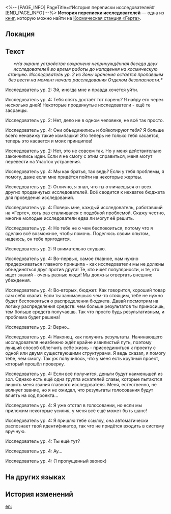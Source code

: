 <%-- [PAGE_INFO]
PageTitle=#История переписки исследователей#
[END_PAGE_INFO] --%>
{{Дополнить}}
{{Книга Инфобокс
|id           = 144
|Название     = 
|Изображение  = Журнал с КСГ.png
|Мир          = Космическая станция «Герта»
|Томов        = 1
|Автор        = <!--нужно добавить-->
|Описание     = История переписки двух исследователей непосредственно перед нападением на космическую станцию. Стенограмма переписки включена в список вещдоков Отдела безопасности.
|Том1         = {{tx}}
|Источник1    = {{tx|Отсутствует источник}}
|Персонажи    = 
|Фракции      = 
}}
'''История переписки исследователей''' — одна из [[Книги|книг]], которую можно найти на [[Космическая станция «Герта»]].

==Локация==
{{Отметка карты|<!--название карты-->|<!--id отметки-->}}

==Текст==
<div align="center">''*На экране устройства сохранена непринуждённая беседа двух исследователей во время работы до нападения на космическую станцию. Исследователь ур. 2 из Зоны хранения остаётся пропавшим без вести на момент начала расследования Отделом безопасности.*''</div>

Исследователь ур. 2: Эй, иногда мне и правда хочется уйти.

Исследователь ур. 4: Тебя опять достаёт тот парень? Я найду его через несколько дней! Некоторые продвинутые исследователи - ещё те засранцы.

Исследователь ур. 2: Нет, дело не в одном человеке, не всё так просто.

Исследователь ур. 4: Они объединились и бойкотируют тебя? Я больше всего ненавижу такие компашки! Это теперь не только тебя касается, теперь это касается и моих принципов!

Исследователь ур. 2: Нет, это не совсем так. Но у меня действительно закончились идеи. Если я не смогу с этим справиться, меня могут перевести на Участок устранения.

Исследователь ур. 4: Мы как братья, так ведь? Если у тебя проблемы, я помогу, даже если мне придётся пойти на некоторые жертвы.

Исследователь ур. 2: Отлично, я знал, что ты отличаешься от всех других продвинутых исследователей. Всё сводится к нехватке бюджета для проведения исследований.

Исследователь ур. 4: Поверь мне, каждый исследователь, работавший на «Герте», хоть раз сталкивался с подобной проблемой. Скажу честно, многие молодые исследователи едва ли могут её решить.

Исследователь ур. 4: Но тебе не о чем беспокоиться, потому что я сделаю всё возможное, чтобы помочь. Поделюсь своим опытом, надеюсь, он тебе пригодится.

Исследователь ур. 2: Я внимательно слушаю.

Исследователь ур. 4: Во-первых, самое главное, нам нужно придерживаться главного принципа - как исследователи мы не должны объединяться друг против друга! Те, кто ищет популярности, и те, кто ищет знаний - очень разные люди! Мы должны отвергать внешние убеждения.

Исследователь ур. 4: Во-вторых, бюджет. Как говорится, хороший товар сам себя хвалит. Если ты занимаешься чем-то стоящим, тебе не нужно будет беспокоиться о распределении бюджета. Давай посмотрим на логику распределения средств: чем больше результатов ты приносишь, тем больше средств получаешь. Так что просто будь результативным, и проблема будет решена!

Исследователь ур. 2: Верно...

Исследователь ур. 4: Наконец, как получить результаты. Начинающего исследователя неизбежно ждёт крайне извилистый путь, поэтому лучший способ облегчить себе жизнь - присоединиться к проекту с одной или двумя существующими структурами. Я ведь сказал, я помогу тебе, чем смогу. Так уж получилось, что у меня есть крупный проект, который прошёл проверку.

Исследователь ур. 4: Если всё получится, деньги будут наименьшей из зол. Однако есть ещё одна группа искателей славы, которые пытаются лишить меня звания главного исследователя. Меня, естественно, не волнует звание, но я не ожидал, что результаты голосования будут влиять на ход проекта...

Исследователь ур. 4: Я уже отстал в голосовании, но если мы приложим некоторые усилия, у меня всё ещё может быть шанс!

Исследователь ур. 4: Я пришлю тебе ссылку, она автоматически распознает твой идентификатор, так что не придётся входить в систему вручную.

Исследователь ур. 4: Ты ещё тут?

Исследователь ур. 4: Ау...

Исследователь ур. 4: (1 пропущенный звонок)

==На других языках==
{{На других языках
|en   = Chat History Between Researchers
|zhs  = 科员间的聊天记录
|zht  = 組員間的聊天紀錄
|ja   = スタッフのチャット記録
|ko   = 연구원들의 채팅 기록
|es   = Registro de una conversación entre investigadores
|fr   = Historique de conversation entre chercheurs
|ru   = История переписки исследователей
|th   = ประวัติการแชทของนักวิจัย
|vi   = Nhật Ký Trò Chuyện Của Nhà Nghiên Cứu
|de   = Chatverlauf zwischen Forschern
|id   = Riwayat Obrolan Antar Peneliti
|pt   = Histórico de Conversa Entre Pesquisadores
}}

==История изменений==
{{История изменений|3.5}}

[[en:]]